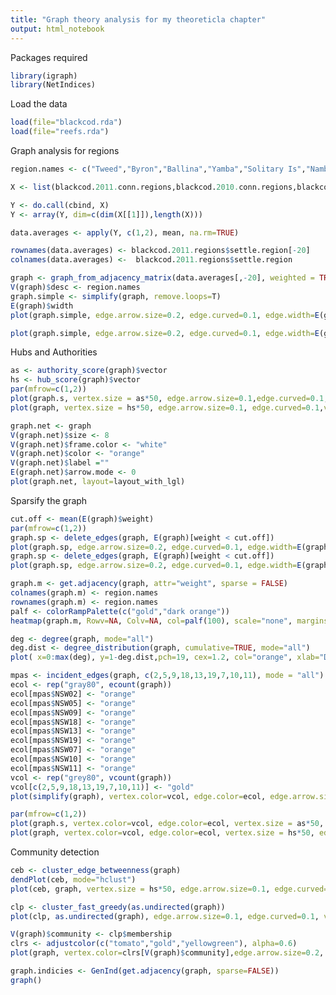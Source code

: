 ```yaml
---
title: "Graph theory analysis for my theoreticla chapter"
output: html_notebook
---
```


Packages required
```r
library(igraph)
library(NetIndices)
```


Load the data
```r
load(file="blackcod.rda")
load(file="reefs.rda")
```

Graph analysis for regions
```r

region.names <- c("Tweed","Byron","Ballina","Yamba","Solitary Is","Nambucca","Pt Macquarie","Crowdy Bay","Pt Stephens","Newcastle","Sydney","Wollongong","Jervis Bay","Ulladulla","Batemans Bay","Merimbula","Eden","Lord Howe Is","E&M Reefs")

X <- list(blackcod.2011.conn.regions,blackcod.2010.conn.regions,blackcod.2009.conn.regions,blackcod.2008.conn.regions,blackcod.2007.conn.regions,blackcod.2006.conn.regions,blackcod.2005.conn.regions,blackcod.2004.conn.regions)

Y <- do.call(cbind, X)
Y <- array(Y, dim=c(dim(X[[1]]),length(X)))

data.averages <- apply(Y, c(1,2), mean, na.rm=TRUE)

rownames(data.averages) <- blackcod.2011.regions$settle.region[-20]
colnames(data.averages) <-  blackcod.2011.regions$settle.region

graph <- graph_from_adjacency_matrix(data.averages[,-20], weighted = TRUE)
V(graph)$desc <- region.names
graph.simple <- simplify(graph, remove.loops=T)
E(graph)$width
plot(graph.simple, edge.arrow.size=0.2, edge.curved=0.1, edge.width=E(graph)$weight/500, vertex.label.family="Helvetica", vertex.label.color="black", vertex.label.cex=0.9,vertex.label=region.names, vertex.label.font=2)

plot(graph.simple, edge.arrow.size=0.2, edge.curved=0.1, edge.width=E(graph)$weight/500, vertex.label.family="Helvetica", vertex.label.color="gray40", vertex.label.cex=0.9,vertex.label=region.names, vertex.label.font=2, vertex.shape="none")
```

Hubs and Authorities
```r

as <- authority_score(graph)$vector
hs <- hub_score(graph)$vector
par(mfrow=c(1,2))
plot(graph.s, vertex.size = as*50, edge.arrow.size=0.1,edge.curved=0.1,vertex.label=region.names, main="Links out", vertex.label.family="Helvetica", vertex.label.color="black", vertex.label.cex=0.7)
plot(graph, vertex.size = hs*50, edge.arrow.size=0.1, edge.curved=0.1,vertex.label=region.names,main="Links in", vertex.label.family="Helvetica", vertex.label.color="black", vertex.label.cex=0.7)
```


```r
graph.net <- graph
V(graph.net)$size <- 8
V(graph.net)$frame.color <- "white"
V(graph.net)$color <- "orange"
V(graph.net)$label =""
E(graph.net)$arrow.mode <- 0
plot(graph.net, layout=layout_with_lgl)
```

Sparsify the graph
```r
cut.off <- mean(E(graph)$weight)
par(mfrow=c(1,2))
graph.sp <- delete_edges(graph, E(graph)[weight < cut.off])
plot(graph.sp, edge.arrow.size=0.2, edge.curved=0.1, edge.width=E(graph)$weight/500, vertex.label.family="Helvetica", vertex.label.color="gray40", vertex.label.cex=0.9,vertex.label=region.names, vertex.label.font=2, vertex.shape="none",main="Strong")
graph.sp <- delete_edges(graph, E(graph)[weight < cut.off])
plot(graph.sp, edge.arrow.size=0.2, edge.curved=0.1, edge.width=E(graph)$weight/500, vertex.label.family="Helvetica", vertex.label.color="gray40", vertex.label.cex=0.9,vertex.label=region.names, vertex.label.font=2, vertex.shape="none",main="Weak")
```

```r
graph.m <- get.adjacency(graph, attr="weight", sparse = FALSE)
colnames(graph.m) <- region.names
rownames(graph.m) <- region.names
palf <- colorRampPalette(c("gold","dark orange"))
heatmap(graph.m, Rowv=NA, Colv=NA, col=palf(100), scale="none", margins=c(10,10))

```

```r
deg <- degree(graph, mode="all")
deg.dist <- degree_distribution(graph, cumulative=TRUE, mode="all")
plot( x=0:max(deg), y=1-deg.dist,pch=19, cex=1.2, col="orange", xlab="Degree", ylab="Freq")
```

```r
mpas <- incident_edges(graph, c(2,5,9,18,13,19,7,10,11), mode = "all")
ecol <- rep("gray80", ecount(graph))
ecol[mpas$NSW02] <- "orange"
ecol[mpas$NSW05] <- "orange"
ecol[mpas$NSW09] <- "orange"
ecol[mpas$NSW18] <- "orange"
ecol[mpas$NSW13] <- "orange"
ecol[mpas$NSW19] <- "orange"
ecol[mpas$NSW07] <- "orange"
ecol[mpas$NSW10] <- "orange"
ecol[mpas$NSW11] <- "orange"
vcol <- rep("grey80", vcount(graph))
vcol[c(2,5,9,18,13,19,7,10,11)] <- "gold"
plot(simplify(graph), vertex.color=vcol, edge.color=ecol, edge.arrow.size=0.2, edge.curved=0.1, edge.width=E(graph)$weight/500, vertex.label.family="Helvetica", vertex.label.color="black", vertex.label.cex=0.9,vertex.label=region.names, vertex.label.font=2, main="MPAs")

par(mfrow=c(1,2))
plot(graph.s, vertex.color=vcol, edge.color=ecol, vertex.size = as*50, edge.arrow.size=0.1,edge.curved=0.1,vertex.label=region.names, main="Links out", vertex.label.family="Helvetica", vertex.label.color="black", vertex.label.cex=0.7)
plot(graph, vertex.color=vcol, edge.color=ecol, vertex.size = hs*50, edge.arrow.size=0.1, edge.curved=0.1,vertex.label=region.names,main="Links in", vertex.label.family="Helvetica", vertex.label.color="black", vertex.label.cex=0.7)

```

Community detection
```r

ceb <- cluster_edge_betweenness(graph)
dendPlot(ceb, mode="hclust")
plot(ceb, graph, vertex.size = hs*50, edge.arrow.size=0.1, edge.curved=0.1, vertex.label.family="Helvetica", vertex.label.color="black", vertex.label.cex=0.7,vertex.label=region.names)

clp <- cluster_fast_greedy(as.undirected(graph))
plot(clp, as.undirected(graph), edge.arrow.size=0.1, edge.curved=0.1, vertex.label.family="Helvetica", vertex.label.color="black", vertex.label.cex=0.7,vertex.label=region.names)

V(graph)$community <- clp$membership
clrs <- adjustcolor(c("tomato","gold","yellowgreen"), alpha=0.6)
plot(graph, vertex.color=clrs[V(graph)$community],edge.arrow.size=0.2, edge.curved=0.1, edge.width=E(graph)$weight/500,vertex.label.family="Helvetica", vertex.label.color="black", vertex.label.cex=0.7,vertex.label=region.names)
```

```r
graph.indicies <- GenInd(get.adjacency(graph, sparse=FALSE))
graph()
```

